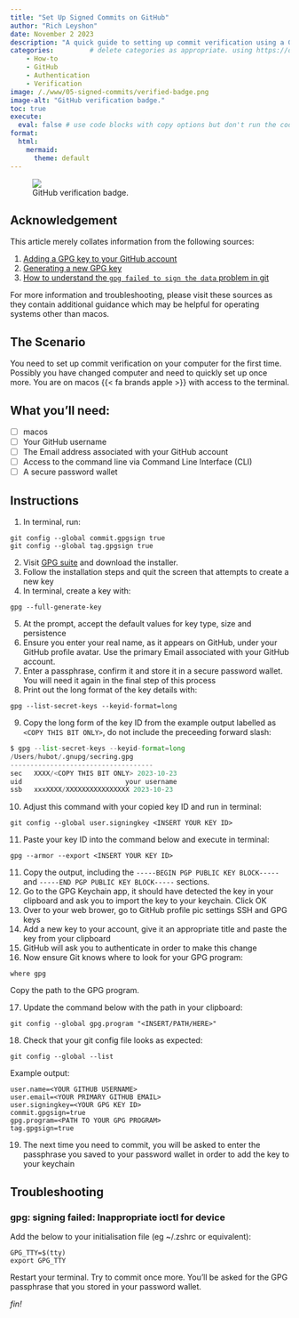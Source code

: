 ```yaml
---
title: "Set Up Signed Commits on GitHub"
author: "Rich Leyshon"
date: November 2 2023
description: "A quick guide to setting up commit verification using a GPG key."
categories:         # delete categories as appropriate. using https://diataxis.fr/ documentation definitions.
    - How-to
    - GitHub
    - Authentication
    - Verification
image: /./www/05-signed-commits/verified-badge.png
image-alt: "GitHub verification badge."
toc: true 
execute: 
  eval: false # use code blocks with copy options but don't run the code
format:
  html:
    mermaid:
      theme: default
---
```

<figure class=center>
  <img class="shaded_box" src="/./www/05-signed-commits/verified-badge.png"></img>
  <figcaption>GitHub verification badge.</figcaption>
</figure>

## Acknowledgement

This article merely collates information from the following sources:

1. [Adding a GPG key to your GitHub account](https://docs.github.com/en/authentication/managing-commit-signature-verification/adding-a-gpg-key-to-your-github-account)
2. [Generating a new GPG key](https://docs.github.com/en/authentication/managing-commit-signature-verification/generating-a-new-gpg-key)
3. [How to understand the `gpg failed to sign the data` problem in git](https://gist.github.com/paolocarrasco/18ca8fe6e63490ae1be23e84a7039374)

For more information and troubleshooting, please visit these sources as they
contain additional guidance which may be helpful for operating systems other
than macos.

## The Scenario

You need to set up commit verification on your computer for the first time.
Possibly you have changed computer and need to quickly set up once more. You
are on macos {{< fa brands apple >}} with access to the terminal.

## What you'll need:

- [ ] macos
- [ ] Your GitHub username
- [ ] The Email address associated with your GitHub account
- [ ] Access to the command line via Command Line Interface (CLI)
- [ ] A secure password wallet

## Instructions

1. In terminal, run:
```.python
git config --global commit.gpgsign true
git config --global tag.gpgsign true
```
2. Visit [GPG suite](https://gpgtools.org/) and download the installer. 
3. Follow the installation steps and quit the screen that attempts to create a
new key
4. In terminal, create a key with:
```.python
gpg --full-generate-key
```
5. At the prompt, accept the default values for key type, size and persistence
6. Ensure you enter your real name, as it appears on GitHub, under your GitHub
profile avatar. Use the primary Email associated with your GitHub account. 
7. Enter a passphrase, confirm it and store it in a secure password wallet. You
will need it again in the final step of this process
8. Print out the long format of the key details with:
```.python
gpg --list-secret-keys --keyid-format=long
```
9. Copy the long form of the key ID from the example output labelled as
`<COPY THIS BIT ONLY>`, do not include the preceeding forward slash:
```python
$ gpg --list-secret-keys --keyid-format=long
/Users/hubot/.gnupg/secring.gpg
------------------------------------
sec   XXXX/<COPY THIS BIT ONLY> 2023-10-23 
uid                          your username
ssb   xxxXXXX/XXXXXXXXXXXXXXXX 2023-10-23

```
10. Adjust this command with your copied key ID and run in terminal:
```.python
git config --global user.signingkey <INSERT YOUR KEY ID>

```
11. Paste your key ID into the command below and execute in terminal: 
```.python
gpg --armor --export <INSERT YOUR KEY ID>
```
11. Copy the output, including the `-----BEGIN PGP PUBLIC KEY BLOCK-----`  and
`-----END PGP PUBLIC KEY BLOCK-----` sections.
12. Go to the GPG Keychain app, it should have detected the key in your
clipboard and ask you to import the key to your keychain. Click OK
13. Over to your web brower, go to GitHub <i class="fa-solid fa-arrow-right"></i> profile pic <i class="fa-solid fa-arrow-right"></i> settings <i class="fa-solid fa-arrow-right"></i> SSH and GPG keys
14. Add a new key to your account, give it an appropriate title and paste the
key from your clipboard
15. GitHub will ask you to authenticate in order to make this change
16. Now ensure Git knows where to look for your GPG program:

```.python
where gpg
```
Copy the path to the GPG program.

17. Update the command below with the path in your clipboard:
```.python
git config --global gpg.program "<INSERT/PATH/HERE>"
```
18. Check that your git config file looks as expected:
```.python
git config --global --list 
```
Example output:
```
user.name=<YOUR GITHUB USERNAME>
user.email=<YOUR PRIMARY GITHUB EMAIL>
user.signingkey=<YOUR GPG KEY ID>
commit.gpgsign=true
gpg.program=<PATH TO YOUR GPG PROGRAM>
tag.gpgsign=true

```
19. The next time you need to commit, you will be asked to enter the passphrase
you saved to your password wallet in order to add the key to your keychain

## Troubleshooting

:::{.callout-caution collapse="true"}

### gpg: signing failed: Inappropriate ioctl for device

Add the below to your initialisation file (eg ~/.zshrc or equivalent):  

```.python
GPG_TTY=$(tty)
export GPG_TTY
```
Restart your terminal. Try to commit once more. You’ll be asked for the GPG
passphrase that you stored in your password wallet.
:::

<p id=fin><i>fin!</i></p>
